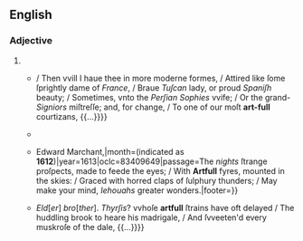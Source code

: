 ==English==

===Adjective===
{{en-adj}}

# {{obsolete spelling of|en|artful}}
#* {{RQ:Jonson Volpone|act=III|scene=vii|page=490|passage=[W]e, in changed ſhapes, act [[w:Ovid|{{smallcaps|Ovid}}]]'s tales, / {{...}} / Then vvill I haue thee in more moderne formes, / Attired like ſome ſprightly dame of ''France'', / Braue ''Tuſcan'' lady, or proud ''Spaniſh'' beauty; / Sometimes, vnto the ''Perſian Sophies'' vvife; / Or the grand-''Signiors'' miſtreſſe; and, for change, / To one of our moſt '''art-full''' courtizans, {{...}}}}
#* {{RQ:Sylvester Du Bartas|day=6|page=149|passage=VVhat ſtrength of arm, or '''Art-full''' ſtratagem, / From ''Nile''’s fell Rover could deliver them, / VVho runs, and rovves, vvarring by Land and VVater / 'Gainſt Men and Fiſhes, ſubiect to his ſlaughter?|footer=A reference to the crocodile.}}
#* {{quote-book|en|author=George Wither|authorlink=George Wither|chapter=Epithalamion|chapterurl=https://books.google.com/books?id=Wlj902XoqkkC&pg=PT18|title=Epithalamia: or, Nuptiall Poems upon the Most Blessed and Happie Mariage betweene the High and Mightie Prince [[w:Frederick V of the Palatinate|Frederick the Fifth]], Count Palatine of the Rhein, Duke of Bauier, &c., And the Most Vertuous, Gracious and Thrice Excellent Princesse, [[w:Elizabeth Stuart, Queen of Bohemia|Elizabeth]], Sole Daughter to Our Dread Soueraigne, [[w:James VI and I|Iames]] by the Grace of God King of Great Britaine, France and Ireland, Defender of the Faith, &c.; Celebrated at White-Hall the Fourteenth of Februarie, 1613|location=London|publisher={{...|Imprinted for}} Edward Marchant,{{nb...|and are to be sold at his shop over against the Cross in Pauls Church-yeard.}}|month=(indicated as '''1612''')|year=1613|oclc=83409649|passage=The ''nights'' ſtrange proſpects, made to feede the eyes; / With '''Artfull''' fyres, mounted in the skies: / Graced with horred claps of ſulphury thunders; / May make your mind, ''Iehouahs'' greater wonders.|footer={{small|A description of fireworks.}}}}
#* {{RQ:Milton Comus|page=17|passage=''Spir''[''it'']. VVhat voice is that, my yong Lord? ſpeak agen. {{...}} ''Eld''[''er''] ''bro''[''ther'']. ''Thyrſis''? vvhoſe '''artfull''' ſtrains have oft delayed / The huddling brook to heare his madrigale, / And ſvveeten'd every muskroſe of the dale, {{...}}}}